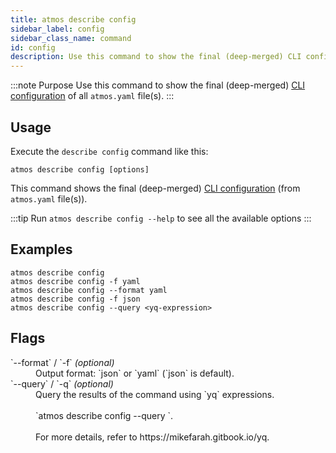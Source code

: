 ```yaml
---
title: atmos describe config
sidebar_label: config
sidebar_class_name: command
id: config
description: Use this command to show the final (deep-merged) CLI configuration of all `atmos.yaml` file(s).
---
```


:::note Purpose
Use this command to show the final (deep-merged) [CLI configuration](/cli/configuration) of all `atmos.yaml` file(s).
:::

<Screengrab title="atmos describe config --help" slug="atmos-describe-config--help" />

## Usage

Execute the `describe config` command like this:

```shell
atmos describe config [options]
```

This command shows the final (deep-merged) [CLI configuration](/cli/configuration) (from `atmos.yaml` file(s)).

:::tip
Run `atmos describe config --help` to see all the available options
:::

## Examples

```shell
atmos describe config
atmos describe config -f yaml
atmos describe config --format yaml
atmos describe config -f json
atmos describe config --query <yq-expression>
```

## Flags

<dl>
  <dt>`--format` / `-f` <em>(optional)</em></dt>
  <dd>Output format: `json` or `yaml` (`json` is default).</dd>

  <dt>`--query` / `-q` <em>(optional)</em></dt>
  <dd>Query the results of the command using `yq` expressions.<br/><br/>`atmos describe config --query <yq-expression>`.<br/><br/>For more details, refer to https://mikefarah.gitbook.io/yq.</dd>
</dl>
